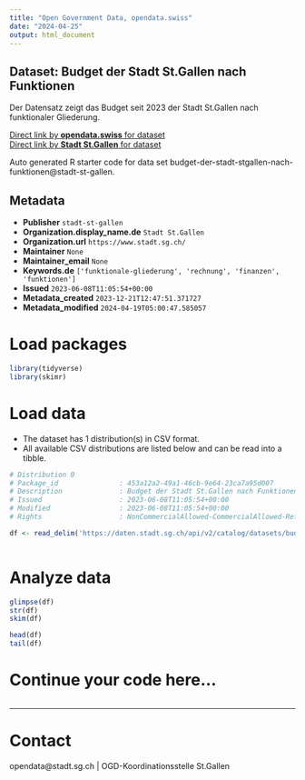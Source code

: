 ```yaml
---
title: "Open Government Data, opendata.swiss"
date: "2024-04-25"
output: html_document
---
```


## Dataset: Budget der Stadt St.Gallen nach Funktionen

Der Datensatz zeigt das Budget seit 2023 der Stadt St.Gallen nach funktionaler Gliederung.

[Direct link by **opendata.swiss** for dataset](https://opendata.swiss/de/dataset/budget-der-stadt-st-gallen-nach-funktionen)<br>
[Direct link by **Stadt St.Gallen** for dataset](https://daten.stadt.sg.ch/explore/dataset/budget-der-stadt-stgallen-nach-funktionen/)

Auto generated R starter code for data set budget-der-stadt-stgallen-nach-funktionen@stadt-st-gallen.

## Metadata

- **Publisher** `stadt-st-gallen`
- **Organization.display_name.de** `Stadt St.Gallen`
- **Organization.url** `https://www.stadt.sg.ch/`
- **Maintainer** `None`
- **Maintainer_email** `None`
- **Keywords.de** `['funktionale-gliederung', 'rechnung', 'finanzen', 'funktionen']`
- **Issued** `2023-06-08T11:05:54+00:00`
- **Metadata_created** `2023-12-21T12:47:51.371727`
- **Metadata_modified** `2024-04-19T05:00:47.585057`


# Load packages

```r

library(tidyverse)
library(skimr)

```

# Load data

-   The dataset has 1 distribution(s) in CSV format.
-   All available CSV distributions are listed below and can be read into a tibble.

```r

# Distribution 0
# Package_id               : 453a12a2-49a1-46cb-9e64-23ca7a95d007
# Description              : Budget der Stadt St.Gallen nach Funktionen (csv)
# Issued                   : 2023-06-08T11:05:54+00:00
# Modified                 : 2023-06-08T11:05:54+00:00
# Rights                   : NonCommercialAllowed-CommercialAllowed-ReferenceRequired

df <- read_delim('https://daten.stadt.sg.ch/api/v2/catalog/datasets/budget-der-stadt-stgallen-nach-funktionen/exports/csv')



```

# Analyze data

```r

glimpse(df)
str(df)
skim(df)

head(df)
tail(df)

```

# Continue your code here...

```r

```

------------------------------------------------------------------------

# Contact

opendata@stadt.sg.ch | OGD-Koordinationsstelle St.Gallen
